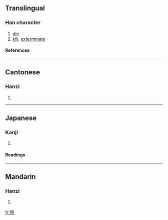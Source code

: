 ==Translingual==
===Han character===
{{Han char|rn=78|rad=歹|as=12|sn=16|four=1421<sub>8</sub>|canj=一弓土月廿 (MNGBT)}}
# [[die]]
# [[kill]], [[exterminate]]
====References====
{{Han ref|kx=0583.250|dkj=16629|dj=0976.130|hdz=21394.080|uh=6BAA|ud=27562|bh=E9E2|bd=59874}}

----
==Cantonese==
===Hanzi===
{{yue-hanzi|jyut=|y=yi3}}
# {{defn|Cantonese}}

----
==Japanese==
===Kanji===
{{ja-kanji|grade=|rs=歹12}}
# {{defn|Japanese}} 
====Readings====
{{ja-readings|on=[[えい]] (ei)|kun=[[たおす]] (taosu)}}

----
==Mandarin==
===Hanzi===
{{cmn-hanzi|pin=[[yì]] ([[yi4]])|wg=i<sup>4</sup>}}
# {{defn|Mandarin}}

[[fr:殪]]